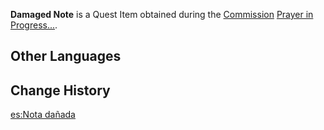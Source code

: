 {{Item Infobox
|id           = 100884
|image        = Item Damaged Note.png
|type         = Quest Items
|description  = A paper note that has been crumpled into a ball. A wish has been scribbled on it, but the only legible word now is "peace."
|source1      = Obtained during the commission [[Prayer in Progress...]]
}}
'''Damaged Note''' is a Quest Item obtained during the [[Commission]] [[Prayer in Progress...]].

==Other Languages==
{{Other Languages
|default_hidden = 1
|en      = Damaged Note
|zhs     = 破损的纸条
|zhs_rm  = Pòsǔn De Zhǐ Tiáo
|zht     = 破損的紙條
|zht_rm  = Pòsǔn De Zhǐ Tiáo
|ja      = 破損した紙切れ
|ja_rm   = Hason Shita Kamikire
|ko      = 훼손된 쪽지
|ko_rm   = Hwesondoen Jjokji
|es      = Nota dañada
|fr      = Note abimée
|ru      = Помятая записка
|th      = กระดาษโน้ตโทรม ๆ
|th_rm   = Kradat Not Thorom Rom
|vi      = Mẫu Giấy Vụn
|de      = Beschädigte Notiz
|id      = Catatan Rusak
|pt      = Pedaço de Papel Amassado
|tr      = Hasarlı Not
|it      = Biglietto danneggiato
}}

==Change History==
{{Change History|2.0}}

[[es:Nota dañada]]